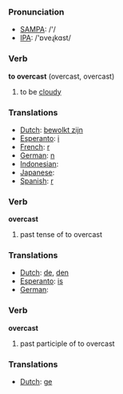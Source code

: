 === Pronunciation ===
*[[w:SAMPA|SAMPA]]: /'/
*[[w:IPA|IPA]]: /'ɒveɻkɑst/

=== Verb ===

'''to overcast''' (overcast, overcast)

# to be [[cloudy]]

=== Translations ===
*[[Dutch]]: [[bewolkt zijn]]
*[[Esperanto]]: [[i]]
*[[French]]: [[r]]
*[[German]]: [[n]]
*[[Indonesian]]: [[]]
*[[Japanese]]: [[]]
*[[Spanish]]: [[r]]

=== Verb ===

'''overcast'''

# past tense of to overcast

=== Translations ===
*[[Dutch]]: [[de]], [[den]]
*[[Esperanto]]: [[is]]
*[[German]]: [[]]

=== Verb ===

'''overcast'''

# past participle of to overcast

=== Translations ===
*[[Dutch]]: [[ge]]